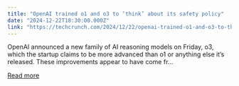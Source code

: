 ```yaml
---
title: "OpenAI trained o1 and o3 to ‘think’ about its safety policy"
date: "2024-12-22T18:30:00.000Z"
link: "https://techcrunch.com/2024/12/22/openai-trained-o1-and-o3-to-think-about-its-safety-policy/"
---
```


OpenAI announced a new family of AI reasoning models on Friday, o3, which the startup claims to be more advanced than o1 or anything else it&#8217;s released. These improvements appear to have come fr...

[Read more](https://techcrunch.com/2024/12/22/openai-trained-o1-and-o3-to-think-about-its-safety-policy/)
